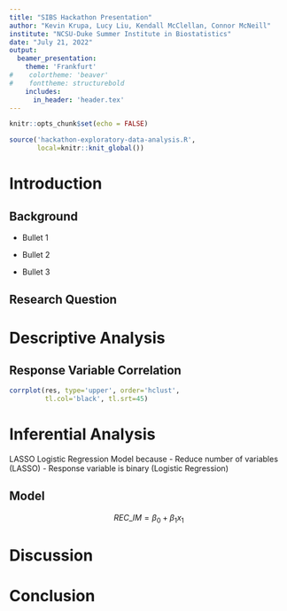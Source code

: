 ```yaml
---
title: "SIBS Hackathon Presentation"
author: "Kevin Krupa, Lucy Liu, Kendall McClellan, Connor McNeill"
institute: "NCSU-Duke Summer Institute in Biostatistics"
date: "July 21, 2022"
output: 
  beamer_presentation:
    theme: 'Frankfurt'
#    colortheme: 'beaver'
#    fonttheme: structurebold
    includes:
      in_header: 'header.tex'
---
```


```r
knitr::opts_chunk$set(echo = FALSE)
```

```r
source('hackathon-exploratory-data-analysis.R',
       local=knitr::knit_global())
```

# Introduction

## Background

- Bullet 1

- Bullet 2

- Bullet 3

## Research Question

\begin{block}{Research Question 1}
Newton proved that ...
\end{block}

\begin{block}{Research Question 2}
Einstein proved that...
\end{block}


# Descriptive Analysis

## Response Variable Correlation

```r
corrplot(res, type='upper', order='hclust',
         tl.col='black', tl.srt=45)
```


# Inferential Analysis

LASSO Logistic Regression Model because
- Reduce number of variables (LASSO)
- Response variable is binary (Logistic Regression)

## Model

$$ REC\_IM = \beta_0 + \beta_1 x_1 $$

# Discussion

# Conclusion

##
\begin{block}{}
\begin{center}
\Large{Questions??}
\end{center}
\end{block}